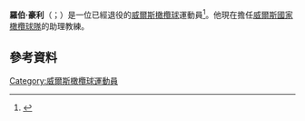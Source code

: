 '''羅伯·豪利'''（{{lang-en|Rob Howley}}；{{bd|1970年|10月13日}}）是一位已經退役的[[威爾斯|威爾斯]][[橄欖球|橄欖球]]運動員<ref>{{cite web |author= |url=http://www.bbc.co.uk/sport/0/rugby-union/17681716 |title=BBC Sport - Wales coach Warren Gatland suffers double heel injury |publisher=Bbc.co.uk |date=2012-04-11 |accessdate=2013-03-09 |archive-date=2014-03-26 |archive-url=https://web.archive.org/web/20140326213649/http://www.bbc.co.uk/sport/0/rugby-union/17681716 |dead-url=no }}</ref>。他現在擔任[[威爾斯國家橄欖球隊|威爾斯國家橄欖球隊]]的助理教練。
==參考資料==
{{Reflist}}
[[Category:威爾斯橄欖球運動員|Category:威爾斯橄欖球運動員]]